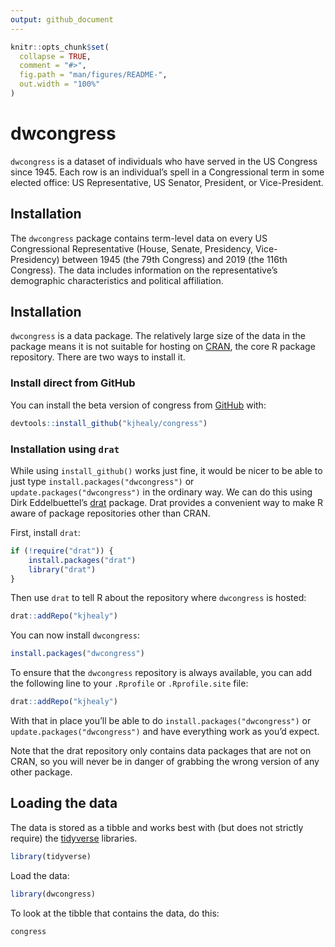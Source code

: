 ```yaml
---
output: github_document
---
```


<!-- README.md is generated from README.Rmd. Please edit that file -->

```r
knitr::opts_chunk$set(
  collapse = TRUE,
  comment = "#>",
  fig.path = "man/figures/README-",
  out.width = "100%"
)
```

# dwcongress

`dwcongress` is a dataset of individuals who have served in the US Congress since 1945. Each row is an individual's spell in a Congressional term in some elected office: US Representative, US Senator, President, or Vice-President.

## Installation


The `dwcongress` package contains term-level data on every US Congressional Representative (House, Senate, Presidency, Vice-Presidency) between 1945 (the 79th Congress) and 2019 (the 116th Congress). The data includes information on the representative's demographic characteristics and political affiliation.


## Installation

`dwcongress` is a data package. The relatively large size of the data in the package means it is not suitable for hosting on [CRAN](https://cran.r-project.org/), the core R package repository. There are two ways to install it.

### Install direct from GitHub

You can install the beta version of congress from [GitHub](https://github.com/kjhealy/congress) with:

``` r
devtools::install_github("kjhealy/congress")
```

### Installation using `drat`

While using `install_github()` works just fine, it would be nicer to be able to just type `install.packages("dwcongress")` or `update.packages("dwcongress")` in the ordinary way. We can do this using Dirk Eddelbuettel's [drat](http://eddelbuettel.github.io/drat/DratForPackageUsers.html) package. Drat provides a convenient way to make R aware of package repositories other than CRAN.

First, install `drat`:

```r
if (!require("drat")) {
    install.packages("drat")
    library("drat")
}
```

Then use `drat` to tell R about the repository where `dwcongress` is hosted:

```r
drat::addRepo("kjhealy")
```

You can now install `dwcongress`:

```r
install.packages("dwcongress")
```

To ensure that the `dwcongress` repository is always available, you can add the following line to your `.Rprofile` or `.Rprofile.site` file:

```r
drat::addRepo("kjhealy")
```

With that in place you'll be able to do `install.packages("dwcongress")` or `update.packages("dwcongress")` and have everything work as you'd expect. 

Note that the drat repository only contains data packages that are not on CRAN, so you will never be in danger of grabbing the wrong version of any other package.


## Loading the data

The data is stored as a tibble and works best with (but does not strictly require) the [tidyverse](http://tidyverse.org/) libraries.

```r
library(tidyverse)
```

Load the data:

```r
library(dwcongress)
```

To look at the tibble that contains the data, do this:

```r
congress
```
